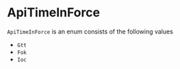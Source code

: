 # ApiTimeInForce

`ApiTimeInForce` is an enum consists of the following values

- `Gtt`
- `Fok`
- `Ioc`
